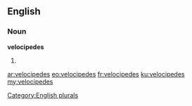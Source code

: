 ==English==

===Noun===
'''velocipedes'''

# {{plural of|velocipede}}

[[Category:English plurals]]

[[ar:velocipedes]]
[[eo:velocipedes]]
[[fr:velocipedes]]
[[ku:velocipedes]]
[[my:velocipedes]]